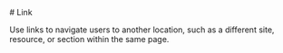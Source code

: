 
<Meta of={LinkStories} />

<div className="docs-title">
  # Link

  <link-design of={JSON.stringify(LinkStories)}></link-design>
</div>

<PackageTag meta={meta}/>

<div className="lead">
  Use links to navigate users to another location, such as a different site, resource, or section within the same page.
</div>

<Canvas sourceState="shown" of={LinkStories.Default} />
<div className="hide-col-default">
  <Controls of={LinkStories.Default} />
</div>
